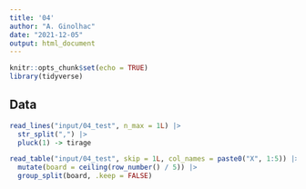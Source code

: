 ```yaml
---
title: '04'
author: "A. Ginolhac"
date: "2021-12-05"
output: html_document
---
```


```r
knitr::opts_chunk$set(echo = TRUE)
library(tidyverse)
```

## Data

```r
read_lines("input/04_test", n_max = 1L) |> 
  str_split(",") |> 
  pluck(1) -> tirage

read_table("input/04_test", skip = 1L, col_names = paste0("X", 1:5)) |> 
  mutate(board = ceiling(row_number() / 5)) |> 
  group_split(board, .keep = FALSE)
```

